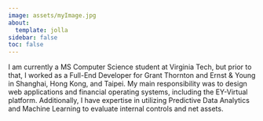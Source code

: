 ```yaml
---
image: assets/myImage.jpg
about:
  template: jolla
sidebar: false
toc: false
---
```


<!-- # About Me -->
I am currently a MS Computer Science student at Virginia Tech, but prior to that, I worked as a Full-End Developer for Grant Thornton and Ernst & Young in Shanghai, Hong Kong, and Taipei. My main responsibility was to design web applications and financial operating systems, including the EY-Virtual platform. Additionally, I have expertise in utilizing Predictive Data Analytics and Machine Learning to evaluate internal controls and net assets.
